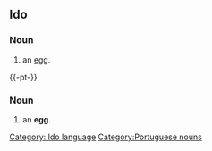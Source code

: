 ==Ido==
===Noun===
# an [[egg]].
[[Category: Ido language]]


{{-pt-}}
===Noun===
# an '''egg'''.
[[Category:Portuguese nouns]]